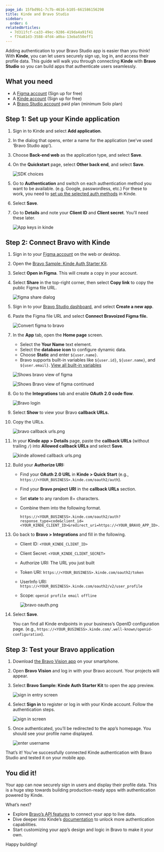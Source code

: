 ```yaml
---
page_id: 15fbd9b1-7c7b-4616-b105-661586156298
title: Kinde and Bravo Studio
sidebar:
  order: 6
relatedArticles:
  - 7d311fcf-ca33-49ec-9286-419da4a91f41
  - f74a81d3-3588-4fd4-a0ba-13eba550eff1
---
```


Adding authentication to your Bravo Studio app is easier than you think! With **Kinde**, you can let users securely sign up, log in, and access their profile data. This guide will walk you through connecting **Kinde** with **Bravo Studio** so you can build apps that authenticate users seamlessly.

## What you need

- A [Figma account](http://figma.com/) (Sign up for free)
- A [Kinde account](https://kinde.com/) (Sign up for free)
- A [Bravo Studio account](https://www.bravostudio.app/) paid plan (minimum Solo plan)

## Step 1: Set up your Kinde application

1. Sign in to Kinde and select **Add application**.
2. In the dialog that opens, enter a name for the application (we’ve used ‘Bravo Studio app’).
3. Choose **Back-end web** as the application type, and select **Save**.
4. On the **Quickstart** page, select **Other back end**, and select **Save**. 
    
    ![SDK choices](https://imagedelivery.net/skPPZTHzSlcslvHjesZQcQ/a5d21fe1-266e-4dc7-e311-54e787757400/public)
    
5. Go to **Authentication** and switch on each authentication method you want to be available. (e.g. Google, passwordless, etc.) For these to work, you need to [set up the selected auth methods](https://docs.kinde.com/authenticate/about-auth/authentication-methods/) in Kinde. 
6. Select **Save**. 
7. Go to **Details** and note your **Client ID** and **Client secret**. You’ll need these later.
    
    ![App keys in kinde](https://imagedelivery.net/skPPZTHzSlcslvHjesZQcQ/d7cd88fb-2724-415a-d31f-c9f100ab4600/public)
    

## Step 2: Connect Bravo with Kinde

1. Sign in to your [Figma account](http://figma.com/) on the web or desktop.
2. Open the [Bravo Sample: Kinde Auth Starter Kit](https://www.figma.com/community/file/1470830408542459372).
3. Select **Open in Figma**. This will create a copy in your account.
4. Select **Share** in the top-right corner, then select **Copy link** to copy the public Figma file URL.
        
    ![figma share dialog](https://imagedelivery.net/skPPZTHzSlcslvHjesZQcQ/fd4a0c30-8d72-496c-ef2b-ca1aa2be4600/public)
    
5. Sign in to your [Bravo Studio dashboard](https://projects.bravostudio.app/apps), and select **Create a new app**.
6. Paste the Figma file URL and select **Connect Bravoized Figma file.**
    
    ![Convert figma to bravo](https://imagedelivery.net/skPPZTHzSlcslvHjesZQcQ/0abac93d-0f34-48f8-85a5-cc4a545b7100/public)
    
7. In the **App** tab, open the **Home page** screen.
    - Select the **Your Name** text element.
    - Select the **database icon** to configure dynamic data.
    - Choose **Static** and enter `${user.name}`.
    - Bravo supports built-in variables like `${user.id}`, `${user.name}`, and `${user.email}`. [View all built-in variables](https://docs.bravostudio.app/connect-api/request-url-variables/built-in-variables)
    
    ![Shows bravo view of figma](https://imagedelivery.net/skPPZTHzSlcslvHjesZQcQ/36ffe4dc-3e3c-4b2c-ed40-946f4319b900/public)
    
    ![Shows Bravo view of figma continued](https://imagedelivery.net/skPPZTHzSlcslvHjesZQcQ/8de14b7f-ac7b-474c-e6d5-0aae8422cd00/public)
    
8. Go to the **Integrations** tab and enable **OAuth 2.0 code flow**.
    
    ![Bravo login](https://imagedelivery.net/skPPZTHzSlcslvHjesZQcQ/36a186ab-047f-40a9-89eb-b3becfcbc100/public)
    
9. Select **Show** to view your Bravo **callback URLs.** 
10. Copy the URLs.
    
    ![bravo callback urls.png](https://imagedelivery.net/skPPZTHzSlcslvHjesZQcQ/d0228081-a535-47cd-a9e3-a04fd0d41000/public)
    
11. In your **Kinde app > Details** page, paste the **callback URLs** (without trailing `/`) into **Allowed callback URLs** and select **Save**.
    
    ![kinde allowed callback urls.png](https://imagedelivery.net/skPPZTHzSlcslvHjesZQcQ/8760257c-92ed-4f71-91c6-4c26f9b90000/public)
    
12. Build your **Authorize URI:**
    - Find your **OAuth 2.0 URL** in **Kinde > Quick Start** (e.g., `https://<YOUR_BUSINESS>.kinde.com/oauth2/auth`).
    - Find your **Bravo project URI** in the **callback URLs** section.
    - Set **state** to any random 8+ characters.
    - Combine them into the following format.
        
        ```
        https://<YOUR_BUSINESS>.kinde.com/oauth2/auth?response_type=code&client_id=<YOUR_KINDE_CLIENT_ID>&redirect_uri=https://<YOUR_BRAVO_APP_ID>.callbacks.bravostudio.app&scope=openid+profile+email+offline&state=abcxyz123
        ```
        
13. Go back to **Bravo > Integrations** and fill in the following.
    - Client ID: `<YOUR_KINDE_CLIENT_ID>`
    - Client Secret: `<YOUR_KINDE_CLIENT_SECRET>`
    - Authorize URI: The URL you just built
    - Token URI: `https://<YOUR_BUSINESS>.kinde.com/oauth2/token`
    - UserInfo URI: `https://<YOUR_BUSINESS>.kinde.com/oauth2/v2/user_profile`
    - Scope: `openid profile email offline`
        
        ![bravo oauth.png](https://imagedelivery.net/skPPZTHzSlcslvHjesZQcQ/3998a039-7bb0-4dda-424e-f92350323b00/public)
        
14. Select **Save**.
    
    You can find all Kinde endpoints in your business’s OpenID configuration page. (e.g., `https://<YOUR_BUSINESS>.kinde.com/.well-known/openid-configuration`).
    

## Step 3: Test your Bravo application

1. Download [the Bravo Vision app](https://www.bravostudio.app/download-bravo-vision) on your smartphone.
2. Open **Bravo Vision** and log in with your Bravo account. Your projects will appear.
3. Select **Bravo Sample: Kinde Auth Starter Kit** to open the app preview.
    
    ![sign in entry screen](https://imagedelivery.net/skPPZTHzSlcslvHjesZQcQ/4491108e-d668-45fb-fada-b02760681e00/public)
    
4. Select **Sign in** to register or log in with your Kinde account. Follow the authentication steps.
    
    ![sign in screen](https://imagedelivery.net/skPPZTHzSlcslvHjesZQcQ/e7beda48-18dd-4fa0-18fb-3516804f8d00/public)
    
5. Once authenticated, you’ll be redirected to the app’s homepage. You should see your profile name displayed.
    
    ![enter username](https://imagedelivery.net/skPPZTHzSlcslvHjesZQcQ/8fe71e60-19a5-4a8d-4560-33ac6d0af900/public)
    

That’s it! You’ve successfully connected Kinde authentication with Bravo Studio and tested it on your mobile app.

## You did it!

Your app can now securely sign in users and display their profile data. This is a huge step towards building production-ready apps with authentication powered by Kinde.

What’s next?

- Explore [Bravo’s API features](https://docs.bravostudio.app/connect-api) to connect your app to live data.
- Dive deeper into Kinde’s [documentation](https://docs.kinde.com/) to unlock more authentication capabilities.
- Start customizing your app’s design and logic in Bravo to make it your own.

Happy building!
